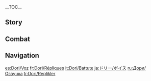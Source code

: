 {{CharacterTabs}}
{{LanguageTabs}}
__TOC__
==Story==
{{VO/Story
|character               = Dori

<!-- Hello -->
|vo_01_01_title          = Hello
|vo_01_01_file           = VO_{language}{character} Hello.ogg
|vo_01_01_tx             = Oh! Well if it isn't the renowned [[Traveler]]! I'm Dori Sangemah Bay, a traveling merchant. As an introductory gift, you can enjoy a 10% discount on all my wares and merchandise. Feel free to have a look. I'll even help package up your purchase, free of charge.

<!-- Chats -->
|vo_02_01_title          = Chat: [[Mora]]
|vo_02_01_file           = VO_{language}{character} Chat - Mora.ogg
|vo_02_01_tx             = ♪ I love Mora, and Mora loves me! I make Mora, and it makes me happy! Lalala... ♪

|vo_02_02_title          = Chat: Win-Win
|vo_02_02_file           = VO_{language}{character} Chat - Win-Win.ogg
|vo_02_02_tx             = First, I mark up the price by 30% and then I offer a 20% discount. More Mora for me, and the customers still feel like they're getting a bargain. Now that's what I call a win-win.

|vo_02_03_title          = Chat: Money-Mad
|vo_02_03_file           = VO_{language}{character} Chat - Money-Mad.ogg
|vo_02_03_tx             = With enough Mora, you can afford to do anything &mdash; even take on the [[Akademiya]].

<!-- Weather -->
|vo_03_01_title          = When It Rains
|vo_03_01_file           = VO_{language}{character} When It Rains.ogg
|vo_03_01_tx             = Need to stay dry? I have just the thing! This specialty umbrella collects and purifies rain water, turning it into drinking water that is conveniently stored in this compact container &mdash; a real must-have for a traveler like yourself! And all that for only 500,000 Mora!

|vo_03_02_title          = When Thunder Strikes
|vo_03_02_file           = VO_{language}{character} When Thunder Strikes.ogg
|vo_03_02_tx             = I bet even the caravans can't move under these conditions. I'm losing Mora here...

|vo_03_03_title          = When It Snows
|vo_03_03_file           = VO_{language}{character} When It Snows.ogg
|vo_03_03_tx             = Oh oh oh! Check out my fully-automatic snowball maker! It's one of a kind! Wanna give it a try? I'll even throw in a 5% discount on the rental!

|vo_03_04_title          = When the Sun Is Out
|vo_03_04_file           = VO_{language}{character} When the Sun Is Out.ogg
|vo_03_04_tx             = There's nothing more beautiful than shiny Mora, glittering in the sun! Hehe.

|vo_03_05_title          = When the Wind Is Blowing
|vo_03_05_file           = VO_{language}{character} When the Wind Is Blowing.ogg
|vo_03_05_tx             = You've gotta be kidding! Who would be crossing the desert on such a windy day? Silly toadstools... What's that? Oh, I can get them out of there of course... But I'll have to triple my usual price, hehehe.

<!-- Greetings -->
|vo_04_01_title          = Good Morning
|vo_04_01_file           = VO_{language}{character} Good Morning.ogg
|vo_04_01_tx             = Good morning! Last night I had a dream filled with lovely, round, shiny Mora. Seems like today I'm gonna make a fortune!

|vo_04_02_title          = Good Afternoon
|vo_04_02_file           = VO_{language}{character} Good Afternoon.ogg
|vo_04_02_tx             = You wanna take a nap? I can offer you a soft, fluffy cushion that will perfectly conform to the contour of your back. Of course, the level of comfort also depends on how much Mora you're willing to pay.

|vo_04_03_title          = Good Evening
|vo_04_03_file           = VO_{language}{character} Good Evening.ogg
|vo_04_03_tx             = Traveling at night can be a real challenge, but for a seasoned merchant like me, it's a walk in the park!

|vo_04_04_title          = Good Night
|vo_04_04_file           = VO_{language}{character} Good Night.ogg
|vo_04_04_tx             = Trying to sleep? Hehe, alright. I'll be generous and let you try my Mora Hypnosis! Don't say I never gave you anything! It goes like this: 10,000 Mora in my coin purse, 20,000 Mora in my coin purse, 30,000 Mora in my coin purse, 40... 40,000 Mora hehe... Mora hehe... Zzz...

<!-- About -->
|vo_05_01_title          = About {name}:  Peddling
|vo_05_01_file           = VO_{language}{character} About {character} - Peddling.ogg
|vo_05_01_tx             = Welcome to Dori's Divine Bazaar! Everything you need with service you can rely on! You name it, we've got it! Questions or troubles? I'm here to personally assist you!

|vo_05_02_title          = About {name}: [[Kshahrewar]]
|vo_05_02_friendship     = 4
|vo_05_02_file           = VO_{language}{character} About {character} - Kshahrewar.ogg
|vo_05_02_tx             = I tend to avoid people from the Akademiya, all those rules and regulations of theirs make it nearly impossible to do good business. Although, those from the Kshahrewar tend to be a little more sensible... Ahem, between the two of us, they signed a private contract with me. I have the Mora, they have the technology and crafting techniques. This collaboration will practically roll in opportunities for my business. Hehe, a Dori deal is always a lucrative deal!

<!-- About Us -->
|vo_06_01_title          = About Us: Promotion
|vo_06_01_file           = VO_{language}{character} About Us - Promotion.ogg
|vo_06_01_tx             = Planning to travel in [[Sumeru]]? The desert can be pretty dangerous, you know &mdash; but don't worry, Dori's always got your back! Ta-daaa! This is the Desert Survival Kit. Available to you for only 5 million Mora! Buy it now and I'll throw in an additional Rainforest Survival Kit, free of charge! This deal is available for a limited time only, so don't miss your chance!

|vo_06_02_title          = About Us: Mora Distribution
|vo_06_02_file           = VO_{language}{character} About Us - Mora Distribution.ogg
|vo_06_02_tx             = My Mora is mine, and your Mora is mine too! Hehehe.

|vo_06_03_title          = About Us: Actual Price
|vo_06_03_friendship     = 6
|vo_06_03_file           = VO_{language}{character} About Us - Actual Price.ogg
|vo_06_03_tx             = Fine fine, I'll be honest with you... The desert and rainforest survival kits are worth two and a half million Mora each. But buy one get one free sure sounds like a good bargain, doesn't it?

<!-- Miscellany I -->
|vo_07_01_title          = About the [[Vision]]
|vo_07_01_friendship     = 4
|vo_07_01_file           = VO_{language}{character} About the Vision.ogg
|vo_07_01_tx             = Wow, just look at it... My Vision is so shiny and beautiful, isn't it? Don't you think you should pay me a fee for the privilege of seeing such an exquisite beauty?

|vo_07_02_title          = Something to Share
|vo_07_02_file           = VO_{language}{character} Something to Share.ogg
|vo_07_02_tx             = Once, some stupid toadstools thought they could get away with not paying what they owed. Hmph, little did they know who they were messing with! ...Can you guess what happened to them?

|vo_07_03_title          = Interesting Things: Common Language
|vo_07_03_file           = VO_{language}{character} Interesting Things - Common Language.ogg
|vo_07_03_tx             = If [[Weasel Thieves]] could talk, I bet we'd have a lot in common. What they love most in all of [[Teyvat]] is, of course, shiny Mora! Sounds like they've got good heads on their shoulders if you ask me.

|vo_07_04_title          = Interesting Things: Sumpter Beast Park
|vo_07_04_file           = VO_{language}{character} Interesting Things - Sumpter Beast Park.ogg
|vo_07_04_tx             = You'd like to see a [[Sumpter Beast]]? No problem! I've got more than you could ever dream of! I'd be happy to let you see them, for a fee... hehe.

<!-- About Teammates -->
|vo_08_01_title          = About [[Cyno]]
|vo_08_01_friendship     = 4
|vo_08_01_file           = VO_{language}{character} About Cyno.ogg
|vo_08_01_tx             = You could say I know him. After all, I was the only merchant in all Sumeru who could acquire the full range of [[Genius Invokation TCG]] merch for him! Not bad, huh? I've gotta admit, it's pretty rare to see anyone from the Akademiya like him... independent and with a good head on his shoulders. Plus, he's never been one to haggle over prices.
|vo_08_01_mention        = Cyno

|vo_08_02_title          = About [[Tighnari]]
|vo_08_02_friendship     = 4
|vo_08_02_file           = VO_{language}{character} About Tighnari.ogg
|vo_08_02_tx             = He loves learning as much as I love Mora. I heard he makes a lot of little interesting gadgets, but he refuses to partner with me to mass produce them. He always says he's too busy with work, but really it's just an excuse. sigh A shame, really... We could make an absolute fortune!
|vo_08_02_mention        = Tighnari

|vo_08_03_title          = About [[Alhaitham]]
|vo_08_03_friendship     = 4
|vo_08_03_file           = VO_{language}{character} About Alhaitham.ogg
|vo_08_03_tx             = He once came nosing around, asking my minions some questions to see what he could find out. Like I said, those Akademiya people are just pig-headed and dishonest. Why should I take the risk of others prying into my business? Right, my young apprentice?
|vo_08_03_mention        = Alhaitham

|vo_08_04_title          = About [[Kaveh]]
|vo_08_04_friendship     = 4
|vo_08_04_file           = VO_{language}{character} About Kaveh.ogg
|vo_08_04_tx             = Ah yeah, he's one of the Kshahrewar people that I work with. Unlike the more closed-minded people at the Akademiya, he actually has his own dreams that he's fighting for. I, for one, really respect that. I secretly lent him some Mora &mdash; and I mean a LOT of Mora &mdash; to build my [[Palace of Alcazarzaray]]. One thing's for sure &mdash; without Dori the benevolent benefactor, Kaveh would not be where he is today, hehe.
|vo_08_04_mention        = Kaveh

|vo_08_05_title          = About [[Dehya]]
|vo_08_05_friendship     = 4
|vo_08_05_file           = VO_{language}{character} About Dehya.ogg
|vo_08_05_tx             = I hire her to help escort my caravans from time to time. After all, she's got the muscle, and her price is reasonable. When it comes to cost-performance ratio, she's always the best pick.
|vo_08_05_mention        = Dehya

|vo_08_06_title          = About [[Rex Lapis]]
|vo_08_06_friendship     = 4
|vo_08_06_quest          = A New Star Approaches
|vo_08_06_file           = VO_{language}{character} About Rex Lapis.ogg
|vo_08_06_tx             = Before Rex Lapis parted from this world, I'd say a little prayer every morning: "O great God of Wealth up above, please bless my day with more Mora to love." But uh, now, I guess I just pray to myself... "O divine Dori right here and now, please bless my day with more Mora to count!" Hehe.
|vo_08_06_mention        = Rex Lapis

|vo_08_07_title          = About [[Lesser Lord Kusanali]]
|vo_08_07_friendship     = 4
|vo_08_07_file           = VO_{language}{character} About Lesser Lord Kusanali.ogg
|vo_08_07_tx             = In Sumeru, Lesser Lord Kusanali has very few believers. Hmm? Am I one? Heh, if she's willing to pay me, I'd be her loyal believer for all eternity.
|vo_08_07_mention        = Lesser Lord Kusanali

|vo_08_08_title          = About [[Nilou]]
|vo_08_08_friendship     = 4
|vo_08_08_file           = VO_{language}{character} About Nilou.ogg
|vo_08_08_tx             = She's a good dancer, but definitely not making the most of her time by staying in Sumeru... I mean, it's a complete waste of her talent. If I took her on tour across all Teyvat, do you have any idea how much Mora I'd rake in?
|vo_08_08_mention        = Nilou

|vo_08_09_title          = About [[Alice]]
|vo_08_09_friendship     = 4
|vo_08_09_file           = VO_{language}{character} About Alice.ogg
|vo_08_09_tx             = Alice's range of eccentric novelties knows no end! Which makes her by far my best supplier, hehe. Ahem, now that I've told you my trade secret, I think you should catch up on your tuition fees, hmm? C'mon, pay up!
|vo_08_09_mention        = Alice

|vo_08_10_title          = About [[Kirara]]
|vo_08_10_friendship     = 4
|vo_08_10_file           = VO_{language}{character} About Kirara.ogg
|vo_08_10_tx             = She delivered several orders to me when I was stocking up on goods from outside of Sumeru. Her service is great, and her prices are low. Oh, I think she's into pretty accessories, and I happen to have some handmade Sumeru specialties on sale! Wanna buy some as a gift for her? I can give you a discount!
|vo_08_10_mention        = Kirara

|vo_08_11_title          = About [[Varesa]]
|vo_08_11_friendship     = 4
|vo_08_11_file           = VO_{language}{character} About Varesa.ogg
|vo_08_11_tx             = Ah, yes, I know who you're talking about. The sweet and innocent Fruit Lord... Her family's produce is the best of the best! And she's very easy to negotiate with. If I simply purse my lips and look deep in thought, she gets nervous and starts questioning the quality of her goods, then she starts offering discounts... Hehe, you gotta be a little tougher than that in business, or you'll lose all your Mora! I hope it's only me that makes her squirm like that. She'd better not be giving the same discounts to everyone else!
|vo_08_11_mention        = Varesa

<!-- More About -->
|vo_09_01_title          = More About {name}: I
|vo_09_01_file           = VO_{language}{character} More About {character} - 01.ogg
|vo_09_01_tx             = You wanna hear some stories? Alright, it'll cost you a million Mora. Well... Okay, out of respect for our friendship, I guess I can give you a 1% discount. So that'll be 990,000 Mora. Pretty good deal if you ask me.

|vo_09_02_title          = More About {name}: II
|vo_09_02_friendship     = 3
|vo_09_02_file           = VO_{language}{character} More About {character} - 02.ogg
|vo_09_02_tx             = Hehe, you've got a good head on your shoulders. I'll tell you a story about a merchant.<br>A long, long time ago, a merchant lost her way while she was out on the road. It wasn't long before she encountered a Fog Div. Just as the Fog Div was about to eat her alive, she said in a panic, "Wait, Mr. Fog Div! Don't eat me! I've got a story to tell you. Please, have a listen, and if you like what you hear, then perhaps you would spare me..."

|vo_09_03_title          = More About {name}: III
|vo_09_03_friendship     = 4
|vo_09_03_file           = VO_{language}{character} More About {character} - 03.ogg
|vo_09_03_tx             = ...The Fog Div agreed to listen, and the merchant began to tell her story. It was about herself, from a time when business was not doing so well. Just as she was beginning to feel helpless, she happened to find a magic lamp in her warehouse. She began to polish the lamp, when all of a sudden, a puff of red smoke came out. The smoke spoke to her and claimed to be The Genie of Beauty and Kindness. The merchant somehow reminded the genie of her own lovely daughter, so she kindly offered to grant the merchant a wish.

|vo_09_04_title          = More About {name}: IV
|vo_09_04_friendship     = 5
|vo_09_04_file           = VO_{language}{character} More About {character} - 04.ogg
|vo_09_04_tx             = What could a merchant ever desire more than the prospect of more Mora? So the merchant wished that she could earn more Mora in the future than she could ever hope to count. The Genie of Beauty and Kindness agreed, and became the merchant's supplier, providing her with magical and fantastic goods. The merchant soon went on to make a fortune...

|vo_09_05_title          = More About {name}: V
|vo_09_05_friendship     = 6
|vo_09_05_file           = VO_{language}{character} More About {character} - 05.ogg
|vo_09_05_tx             = Hearing the merchant's story, the Fog Div became very puzzled. The div and the genie were obviously of the same species, so how come the div couldn't perform any magic? The merchant praised the Fog Div's potential, saying that it, too, would surely gain the genie's great power if only it were to stay in the same magic lamp. The Fog Div agreed and entered the merchant's magic lamp... Huh? Is this a real story? Backstory details cost extra! Give me another 990,000 Mora and I'll tell you!

<!-- Miscellany II -->
|vo_10_01_title          = {name}'s Hobbies
|vo_10_01_file           = VO_{language}{character} Hobbies.ogg
|vo_10_01_tx             = Hobbies? Sure, I've got tons of hobbies. First there's earning Mora, then there's counting Mora... Oh, and then I like to look at Mora. Ah Mora, nothing in the world makes me happier!

|vo_10_02_title          = {name}'s Troubles
|vo_10_02_file           = VO_{language}{character} Troubles.ogg
|vo_10_02_tx             = I always have people coming to me with business proposals that could yield only 30% profit. I'm a busy lady, you know. Please, anything under 100% profit, I don't even want to hear about it.

|vo_10_03_title          = Favorite Food
|vo_10_03_file           = VO_{language}{character} Favorite Food.ogg
|vo_10_03_tx             = I hear there's a dish in [[Liyue]] called [[Mora Meat]]. With a name like that, I know it's gotta be delicious! Wh&mdash;What? You know how to make it!? Well ahem, you have been my apprentice for some time now, and you must've learned a lot from me. So uh, in exchange for all that you've learned, why don't you cook some Mora Meat for me? Well, what are you waiting for!?

|vo_10_04_title          = Least Favorite Food
|vo_10_04_file           = VO_{language}{character} Least Favorite Food.ogg
|vo_10_04_tx             = I can't stand anything that's dark and burnt looking... you know, like [[Charcoal-Baked Ajilenakh Cake]]s. Ugh, I will never even touch them! Even if you paid me a million Mora, I... Uh, well if that were the case, maybe I'd consider it.

<!-- Receiving a Gift -->
|vo_11_01_title          = Receiving a Gift: I
|vo_11_01_file           = VO_{language}{character} Receiving a Gift - 01.ogg
|vo_11_01_tx             = Mmm, yummy! What do you say we partner up, hmm? You could also be my personal chef!
|vo_11_02_title          = Receiving a Gift: II
|vo_11_02_file           = VO_{language}{character} Receiving a Gift - 02.ogg
|vo_11_02_tx             = Oh, so my apprentice knows their way around the kitchen, huh? Alright, lemme order something...
|vo_11_03_title          = Receiving a Gift: III
|vo_11_03_file           = VO_{language}{character} Receiving a Gift - 03.ogg
|vo_11_03_tx             = You expect me to eat this? Hmph, you'd better compensate me for the mental trauma!

<!-- Birthday -->
|vo_12_01_title          = Birthday
|vo_12_01_file           = VO_{language}{character} Birthday.ogg
|vo_12_01_tx             = Today I can grant you one wish! After all, I am the great and almighty Dori! Go on, tell me, what do you wish for? But lemme just tell you now that a lifetime supply of Mora is off the table.

<!-- Feelings About Ascension -->
|vo_13_01_title          = Feelings About Ascension: Intro
|vo_13_01_ascension      = 1
|vo_13_01_file           = VO_{language}{character} Feelings About Ascension - 01.ogg
|vo_13_01_tx             = Does this mean you're investing in me? Hehe, I always knew you had a good head on your shoulders.
|vo_13_02_title          = Feelings About Ascension: Building Up
|vo_13_02_ascension      = 2
|vo_13_02_file           = VO_{language}{character} Feelings About Ascension - 02.ogg
|vo_13_02_tx             = The Mora, the merrier.
|vo_13_03_title          = Feelings About Ascension: Climax
|vo_13_03_ascension      = 4
|vo_13_03_file           = VO_{language}{character} Feelings About Ascension - 03.ogg
|vo_13_03_tx             = Wow! This is like having a bottomless coin pouch filled with endless power!
|vo_13_04_title          = Feelings About Ascension: Conclusion
|vo_13_04_ascension      = 6
|vo_13_04_file           = VO_{language}{character} Feelings About Ascension - 04.ogg
|vo_13_04_tx             = Congratulations! You are now a VIP customer of the illustrious Lord Sangemah Bay! This entitles you to enjoy a 20% discount on all future purchases. You're also the first VIP customer ever, so make good use of it!
}}

==Combat==
{{Combat VO
|character           = Dori

|skill_1_file        = Elemental Skill 1 02
|skill_1_tx          = Watch this!
|skill_2_file        = Elemental Skill 1 03
|skill_2_tx          = Your Mora is mine!
|skill_3_file        = Elemental Skill 1 01
|skill_3_tx          = 
|skill_3_actual_tx   = Shazam!

|burst_1_tx          = Magic lamp!
|burst_2_tx          = Here's the goods!
|burst_3_tx          = Let's sweeten the deal!

|sprint-s_1_file     = Sprint Start 01,Sprint Start 02,Sprint Start 03

|glider_1_file       = Deploying Wind Glider 01,Deploying Wind Glider 02,Deploying Wind Glider 03

|chest_1_file        = Opening Treasure Chest 01
|chest_1_tx          = We'll split it, fifty-fifty.
|chest_2_tx          = Show me the goods!
|chest_3_tx          = I'll take it all!

|low-hp_1_file       = Low HP 01
|low-hp_1_tx         = Hands off my Mora!
|low-hp_2_tx         = Help! I'm being robbed!
|low-hp_3_tx         = Protect the Mora.

|ally-low-hp_1_tx    = I'll help for a price!
|ally-low-hp_2_tx    = You can't spend Mora dead, numbskull!

|fallen_1_tx         = Must earn... more Mora...
|fallen_2_tx         = Not... again...
|fallen_3_tx         = Guess there's some things... Mora can't buy...

|hit-l_1_file        = Light Hit Taken 01
|hit-l_1_tx          = Mind the merchandise!
|hit-l_2_file        = Light Hit Taken 02
|hit-l_2_tx          = No can do!
|hit-l_3_file        = Light Hit Taken 03,Light Hit Taken 04,Light Hit Taken 05,Light Hit Taken 06

|hit-h_1_file        = Heavy Hit Taken 01
|hit-h_1_tx          = You big bully!
|hit-h_2_file        = Heavy Hit Taken 02
|hit-h_2_tx          = That's a deal-breaker!
|hit-h_3_file        = Heavy Hit Taken 03,Heavy Hit Taken 04,Heavy Hit Taken 05,Heavy Hit Taken 06

|join_1_tx           = C'mon let's go! There's a fortune to be made!
|join_2_tx           = Hurry up! Mora waits for no one.
|join_3_tx           = So, what's the deal?

|idle_1_file         = Standby 01
|idle_1_actual_tx    = Huh? Hmm.... Ta-da! No! Oh, fine...
|idle_2_file         = Standby 02
|idle_2_actual_tx    = 

|atk-l_1_file        = Light Attack 01,Light Attack 02,Light Attack 03,Light Attack 04,Light Attack 05,Light Attack 06,Light Attack 07

|atk-m_1_file        = Mid Attack 01,Mid Attack 02,Mid Attack 03

|atk-h_1_file        = Heavy Attack 01,Heavy Attack 02,Heavy Attack 03

|climb_1_file        = Climbing 01,Climbing 02,Climbing 03,Climbing 04,Climbing 05

|climb-b_1_file      = Climbing Breath 01,Climbing Breath 02,Climbing Breath 03

|jump_1_file         = Jumping 01,Jumping 02,Jumping 03,Jumping 04,Jumping 05
}}

==Navigation==
{{Character Navbox|VO}}

[[es:Dori/Voz]]
[[fr:Dori/Répliques]]
[[it:Dori/Battute]]
[[ja:ドリー/ボイス]]
[[ru:Дори/Озвучка]]
[[tr:Dori/Replikler]]